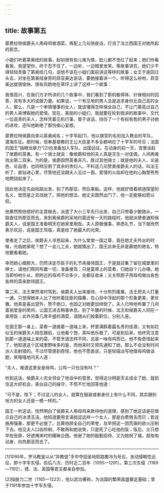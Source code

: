 ```yaml
---
---
---
```

title: 故事第五
---

蒙费拉特侯爵夫人用母鸡做酒菜，再配上几句俏皮话，打消了法兰西国王对她所起的邪念。



小姐们听着第奥纽的故事，起初很有些儿难为情，脸儿都不觉红了起来；她们你看看我，我望望你，终于忍不住了，一边听，一边暗里发笑。等故事讲完，她们少不得轻轻责备了第奥纽几句，说他不该在小姐们面前讲这等样的故事；女王于是回过头去，对坐在第奥纽身旁的菲亚美达说话，要她接着讲一个。听得这么吩咐，菲亚美达就很愉快、很有风韵地在草坪上讲了这样一个故事：

我很高兴，在我们方才所讲的几个故事中，我们看到了那机敏得体、针锋相对的回答，具有多大的说服力量。如果说，一个有见地的男人总是追求身份比自己高的女人，那么，凡是一个审慎懂事的女人，就该懂得怎样保全自己，不让门第高过自己的男人来博取她的爱情。现在，美丽的小姐们，我就要在轮到我讲的故事中，交代一位高贵的夫人，怎样凭着见机行事，善于说话，挡住了一个有权有势的男子对她的进攻，还叫他断绝了那份痴心妄想。





蒙费拉特侯爵向来以英勇闻名；十字军起[1]，他以旗官的名衔加入教会的军队，渡海东征。那时候，信奉基督教的王公大臣差不多全都响应了十字军的号召；法国的国王“独眼龙腓力”[2]也准备加入军队，出国远征。在动身的前一天，宫里谈起了侯爵的英勇。有一个骑士就说：像侯爵和他的夫人真是天生一对佳偶，人间再难找出第二双来，为的是，侯爵固然英勇非凡，胜过其他骑士；就是他的夫人，论姿色、论品德，也同样压倒了其余的贵妇人。不料这几句赞美侯爵夫人的话，叫法王听了，直钻进心里，尽管他还没跟夫人见过一面，爱情的火焰却在他的心胸里熊熊地燃烧起来了。

因此他决定先由陆路出发，到了热那亚，然后乘船。这样，他就好借着顺道探望的名义，堂而皇之去找她了。照他的想法，她丈夫既然出门了，他一定能够如愿以偿。

他果然照他想好的主意做去，派遣了大小三军先行出发，自己只带着少数随从，一路直往热那亚而去。来到离侯爵的采地约莫还有一天的路程时，他就派使者通知侯爵夫人，说是国王准备明天在她家里用饭。夫人原极懂事，熟悉礼节，当下就欣然表示欢迎，说是国王驾临，真是给了她最大的光荣。

使者走了之后，侯爵夫人寻思起来，为什么堂堂一国之尊，竟在她丈夫外出的时候，光临她家呢？想了一会儿工夫，她就猜出了，国王此来无非是慕她的艳名，特地要看看她。

幸而她心细胆大，仍然决定尽臣子的礼节来接待国王，于是就召集了留在城堡里的绅士，请他们帮同布置一切，准备接驾；只是宴席上的菜肴，归她自个儿办理。她当即吩咐仆从，把附近的母鸡不论多少，全都征收来；又关照厨子用母鸡做出各色各样的菜来款待国王。

第二天，法王果然准时驾到，侯爵夫人出来接待，十分热烈隆重。法王把夫人打量一通，只觉得她本人比了他听着廷臣的描摹，在心目中浮起的那个形象更美，更优雅。他真是喜出望外，赞不绝口，也因之对她更加倾倒了。夫人已特地布置了几间富丽堂皇的房间，让国王进去稍事休息。到了午膳的时候，法王和侯爵夫人同在一桌用饭；此外另备几席丰盛的酒菜，请随从们按着职位，分别入座。

在国王那一桌上，菜肴一道接着一道端上来，杯里满斟着最名贵的佳酒，又有如花似玉的侯爵夫人陪在跟前，让他看个饱，真叫他乐极了。可是到后来，他终究注意到那一道道端上来的菜，不管烹调怎样不同，总是一味母鸡而已。他不免奇怪起来了，他知道这个区域里野味多的是，而他来时又预先通知了她，那么不会没有时间派人去射猎的。不过尽管感到奇怪，他也不愿直说，只是轻描淡写地借母鸡做话题，笑嘻嘻地问夫人道：

“夫人，难道这里全是母鸡，公鸡一只也没有吗？”

听到这话，侯爵夫人完全领会了他话中的意思，觉得这分明是天主成全了她，就抓住这大好机会，表白自己的操守，不慌不忙地回答他道：

“可不是，陛下；不过这儿的女人，就算在服装或者身份上有什么不同，其实跟别地方的女人还是一模一样的。”

国王一听这话，恍然明白了侯爵夫人用母鸡来款待他的道理，感到了她这话是在暗示自己的冰清玉洁。他知道要用言语挑逗这样一个女人，那是白费唇舌而已；若说施用强暴，那更不必提了。总算他顾全自己的荣誉，及早把这一团荒唐的欲火压制下去。他见夫人口齿伶俐，不敢再和她说笑，只是死了心吃他的饭；饭后，又只想早些告辞，好遮掩来时的暧昧企图。他谢了她的殷勤招待，又为她祝了福，就匆匆动身，向热那亚而去了。



* * *



[1]1095年，罗马教皇以从“异教徒”手中夺回圣地耶路撒冷为号召，发动侵略性远征，即十字军东侵，前后八次，历时近二百年（1095—1291）。第三次东侵（1189—1192），德、法、英国等君主都亲自参加。

[2]指腓力二世（1165—1223），他以武功著称，为法国的繁荣昌盛奠定基础；曾于1191年参加十字军东侵。